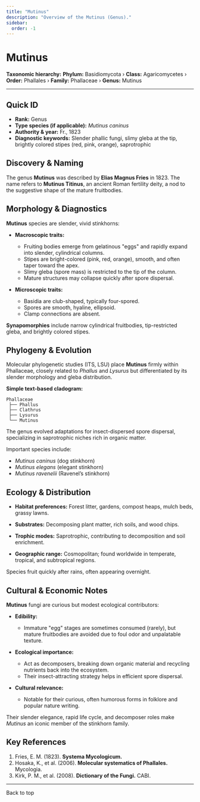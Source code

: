 ```yaml
---
title: "Mutinus"
description: "Overview of the Mutinus (Genus)."
sidebar:
  order: -1
---
```



# Mutinus <Badge variant="note" text="Genus" />

**Taxonomic hierarchy:** **Phylum:** Basidiomycota › **Class:** Agaricomycetes › **Order:** Phallales › **Family:** Phallaceae › **Genus:** Mutinus

---

## Quick ID
* **Rank:** Genus  
* **Type species (if applicable):** _Mutinus caninus_  
* **Authority & year:** Fr., 1823  
* **Diagnostic keywords:** Slender phallic fungi, slimy gleba at the tip, brightly colored stipes (red, pink, orange), saprotrophic  

## Discovery & Naming
The genus **Mutinus** was described by **Elias Magnus Fries** in 1823. The name refers to **Mutinus Titinus**, an ancient Roman fertility deity, a nod to the suggestive shape of the mature fruitbodies.

## Morphology & Diagnostics
**Mutinus** species are slender, vivid stinkhorns:

- **Macroscopic traits:**
  - Fruiting bodies emerge from gelatinous "eggs" and rapidly expand into slender, cylindrical columns.
  - Stipes are bright-colored (pink, red, orange), smooth, and often taper toward the apex.
  - Slimy gleba (spore mass) is restricted to the tip of the column.
  - Mature structures may collapse quickly after spore dispersal.

- **Microscopic traits:**
  - Basidia are club-shaped, typically four-spored.
  - Spores are smooth, hyaline, ellipsoid.
  - Clamp connections are absent.

**Synapomorphies** include narrow cylindrical fruitbodies, tip-restricted gleba, and brightly colored stipes.

## Phylogeny & Evolution
Molecular phylogenetic studies (ITS, LSU) place **Mutinus** firmly within Phallaceae, closely related to _Phallus_ and _Lysurus_ but differentiated by its slender morphology and gleba distribution.

**Simple text-based cladogram:**
```
Phallaceae
 ├── Phallus
 ├── Clathrus
 ├── Lysurus
 └── Mutinus
```
The genus evolved adaptations for insect-dispersed spore dispersal, specializing in saprotrophic niches rich in organic matter.

Important species include:

- _Mutinus caninus_ (dog stinkhorn)
- _Mutinus elegans_ (elegant stinkhorn)
- _Mutinus ravenelii_ (Ravenel’s stinkhorn)

## Ecology & Distribution
- **Habitat preferences:** Forest litter, gardens, compost heaps, mulch beds, grassy lawns.
- **Substrates:** Decomposing plant matter, rich soils, and wood chips.

- **Trophic modes:** Saprotrophic, contributing to decomposition and soil enrichment.

- **Geographic range:** Cosmopolitan; found worldwide in temperate, tropical, and subtropical regions.

Species fruit quickly after rains, often appearing overnight.

## Cultural & Economic Notes
**Mutinus** fungi are curious but modest ecological contributors:

- **Edibility:**
  - Immature "egg" stages are sometimes consumed (rarely), but mature fruitbodies are avoided due to foul odor and unpalatable texture.

- **Ecological importance:**
  - Act as decomposers, breaking down organic material and recycling nutrients back into the ecosystem.
  - Their insect-attracting strategy helps in efficient spore dispersal.

- **Cultural relevance:**
  - Notable for their curious, often humorous forms in folklore and popular nature writing.

Their slender elegance, rapid life cycle, and decomposer roles make _Mutinus_ an iconic member of the stinkhorn family.

## Key References
1. Fries, E. M. (1823). **Systema Mycologicum.**  
2. Hosaka, K., et al. (2006). **Molecular systematics of Phallales.** Mycologia.  
3. Kirk, P. M., et al. (2008). **Dictionary of the Fungi.** CABI.

---

<LinkButton href="#top" variant="minimal" icon="arrow-up">
  Back to top
</LinkButton>
